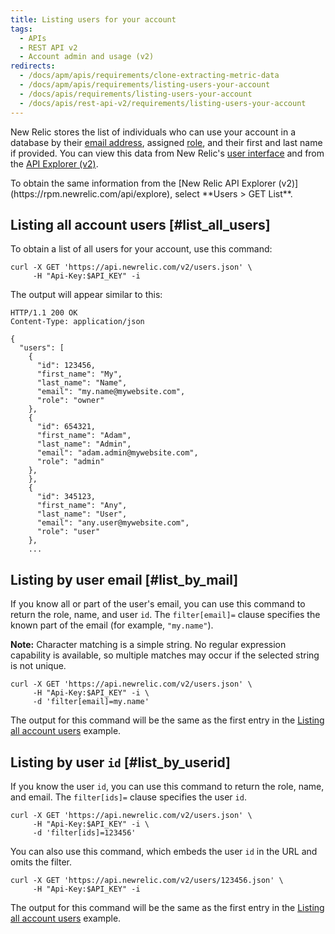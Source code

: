 ```yaml
---
title: Listing users for your account
tags:
  - APIs
  - REST API v2
  - Account admin and usage (v2)
redirects:
  - /docs/apm/apis/requirements/clone-extracting-metric-data
  - /docs/apm/apis/requirements/listing-users-your-account
  - /docs/apis/requirements/listing-users-your-account
  - /docs/apis/rest-api-v2/requirements/listing-users-your-account
---
```


New Relic stores the list of individuals who can use your account in a database by their [email address](/docs/accounts-partnerships/accounts/account-setup/adding-updating-users), assigned [role](/docs/accounts-partnerships/accounts/account-setup/users-roles), and their first and last name if provided. You can view this data from New Relic's [user interface](/docs/accounts-partnerships/accounts/account-setup/adding-updating-users) and from the [API Explorer (v2)](/docs/apm/apis/api-explorer-v2/parts-api-explorer).

<Callout variant="tip">
  To obtain the same information from the [New Relic API Explorer (v2)](https://rpm.newrelic.com/api/explore), select **Users > GET List**.
</Callout>

## Listing all account users [#list_all_users]

To obtain a list of all users for your account, use this command:

```
curl -X GET 'https://api.newrelic.com/v2/users.json' \
     -H "Api-Key:$API_KEY" -i
```

The output will appear similar to this:

```
HTTP/1.1 200 OK
Content-Type: application/json

{
  "users": [
    {
      "id": 123456,
      "first_name": "My",
      "last_name": "Name",
      "email": "my.name@mywebsite.com",
      "role": "owner"
    },
    {
      "id": 654321,
      "first_name": "Adam",
      "last_name": "Admin",
      "email": "adam.admin@mywebsite.com",
      "role": "admin"
    },
    },
    {
      "id": 345123,
      "first_name": "Any",
      "last_name": "User",
      "email": "any.user@mywebsite.com",
      "role": "user"
    },
    ...
```

## Listing by user email [#list_by_mail]

If you know all or part of the user's email, you can use this command to return the role, name, and user `id`. The `filter[email]=` clause specifies the known part of the email (for example, `"my.name"`).

**Note:** Character matching is a simple string. No regular expression capability is available, so multiple matches may occur if the selected string is not unique.

```
curl -X GET 'https://api.newrelic.com/v2/users.json' \
     -H "Api-Key:$API_KEY" -i \
     -d 'filter[email]=my.name'
```

The output for this command will be the same as the first entry in the [Listing all account users](#list_all_users) example.

## Listing by user `id` [#list_by_userid]

If you know the user `id`, you can use this command to return the role, name, and email. The `filter[ids]=` clause specifies the user `id`.

```
curl -X GET 'https://api.newrelic.com/v2/users.json' \
     -H "Api-Key:$API_KEY" -i \
     -d 'filter[ids]=123456'
```

You can also use this command, which embeds the user `id` in the URL and omits the filter.

```
curl -X GET 'https://api.newrelic.com/v2/users/123456.json' \
     -H "Api-Key:$API_KEY" -i
```

The output for this command will be the same as the first entry in the [Listing all account users](#list_all_users) example.
